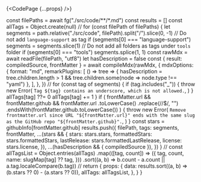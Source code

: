 
{<QueryParamProvider adapter={NextAdapter}><CodePage {...props} /></QueryParamProvider>}

  const filePaths = await fg("./src/code/**/*.md")
  const results = []
  const allTags = Object.create(null)
  //
  for (const filePath of filePaths) {
    let segments = path.relative("./src/code", filePath).split("/").slice(0, -1)
    // Do not add `language-support` as tag
    if (segments[0] === "language-support") segments = segments.slice(1)
    // Do not add all folders as tags under `tools` folder
    if (segments[0] === "tools") segments.splice(1, 1)
    const rawMdx = await readFile(filePath, "utf8")
    let hasDescription = false
    const { result: compiledSource, frontMatter } = await compileMdx(rawMdx, {
      mdxOptions: {
        format: "md",
        remarkPlugins: [
          () => tree => {
            hasDescription =
              tree.children.length > 1 &&
              tree.children.some(node => node.type !== "yaml")
          },
        ],
      },
    })
    //
    for (const tag of segments) {
      if (tag.includes("_")) {
        throw new Error(
          `Tag ${tag} contains an underscore, which is not allowed.`,
        )
      }
      allTags[tag] ??= 0
      allTags[tag] += 1
    }
    if (
      frontMatter.url &&
      frontMatter.github &&
      frontMatter.url
        .toLowerCase()
        .replace(/\/$/, "")
        .endsWith(frontMatter.github.toLowerCase())
    ) {
      throw new Error(
        `Remove frontmatter.url since URL "${frontMatter.url}" ends with the same slug as the GitHub repo "${frontMatter.github}".`,
      )
    }
    const stars = githubInfo[frontMatter.github]
    results.push({
      filePath,
      tags: segments,
      frontMatter,
      ...(stars && {
        stars: stars.stars,
        formattedStars: stars.formattedStars,
        lastRelease: stars.formattedLastRelease,
        license: stars.license,
      }),
      ...(hasDescription && { compiledSource }),
    })
  }
  //
  const allTagsList = Object.entries(allTags)
    .map(([tag, count]) => ({
      tag,
      count,
      name: slugMap[tag] ?? tag,
    }))
    .sort((a, b) => b.count - a.count || a.tag.localeCompare(b.tag))
  //
  return {
    props: {
      data: results.sort((a, b) => (b.stars ?? 0) - (a.stars ?? 0)),
      allTags: allTagsList,
    },
  }
}
